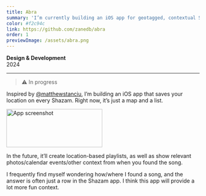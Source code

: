 ```yaml
---
title: Abra
summary: 'I’m currently building an iOS app for geotagged, contextual Shazams.'
color: #f2c94c
link: https://github.com/zanedb/abra
order: 1
previewImage: /assets/abra.png
---
```


**Design & Development**\
2024

---

> ⚠️ In progress

Inspired by [@matthewstanciu](https://matthewstanciu.com), I’m building an iOS app that saves your location on every Shazam. Right now, it’s just a map and a list.

<img src="https://i.imgur.com/rlySp2C.png" alt="App screenshot" width="250" height="100"/>

In the future, it’ll create location-based playlists, as well as show relevant photos/calendar events/other context from when you found the song.

I frequently find myself wondering how/where I found a song, and the answer is often just a row in the Shazam app. I think this app will provide a lot more fun context.
